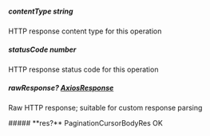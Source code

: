 
##### **contentType** string
HTTP response content type for this operation

##### **statusCode** number
HTTP response status code for this operation

##### **rawResponse?** [AxiosResponse](https://axios-http.com/docs/res_schema)
Raw HTTP response; suitable for custom response parsing

<Collapsible>
    ##### **res?** PaginationCursorBodyRes
    OK
    <Collapsible.Break/>
    <PaginationCursorBodyRes/>
</Collapsible>

